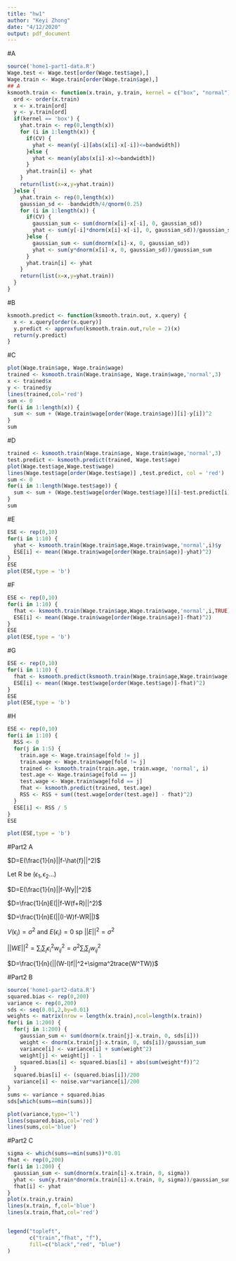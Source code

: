 ```yaml
---
title: "hw1"
author: "Keyi Zhong"
date: "4/12/2020"
output: pdf_document
---
```

#A
```r
source('home1-part1-data.R')
Wage.test <- Wage.test[order(Wage.test$age),]
Wage.train <- Wage.train[order(Wage.train$age),]
## A
ksmooth.train <- function(x.train, y.train, kernel = c("box", "normal"),bandwidth = 0.5, CV = FALSE){
  ord <- order(x.train)
  x <- x.train[ord]
  y <- y.train[ord]
  if(kernel == 'box') {
    yhat.train <- rep(0,length(x))
    for (i in 1:length(x)) {
      if(CV) {
        yhat <- mean(y[-i][abs(x[i]-x[-i])<=bandwidth])
      }else {
        yhat <- mean(y[abs(x[i]-x)<=bandwidth])
      }
      yhat.train[i] <- yhat
    }
    return(list(x=x,y=yhat.train))
  }else {
    yhat.train <- rep(0,length(x))
    gaussian_sd <- -bandwidth/4/qnorm(0.25)
    for (i in 1:length(x)) {
      if(CV) {
        gaussian_sum <- sum(dnorm(x[i]-x[-i], 0, gaussian_sd))
        yhat <- sum(y[-i]*dnorm(x[i]-x[-i], 0, gaussian_sd))/gaussian_sum
      }else {
        gaussian_sum <- sum(dnorm(x[i]-x, 0, gaussian_sd))
        yhat <- sum(y*dnorm(x[i]-x, 0, gaussian_sd))/gaussian_sum
      }
      yhat.train[i] <- yhat
    }
    return(list(x=x,y=yhat.train))
  }
}
```

#B
```r
ksmooth.predict <- function(ksmooth.train.out, x.query) {
  x <- x.query[order(x.query)]
  y.predict <- approxfun(ksmooth.train.out,rule = 2)(x)
  return(y.predict)
}
```
#C
```r
plot(Wage.train$age, Wage.train$wage)
trained <- ksmooth.train(Wage.train$age, Wage.train$wage,'normal',3)
x <- trained$x
y <- trained$y
lines(trained,col='red')
sum <- 0
for(i in 1:length(x)) {
  sum <- sum + (Wage.train$wage[order(Wage.train$age)][i]-y[i])^2
}
sum
```
#D
```r
trained <- ksmooth.train(Wage.train$age, Wage.train$wage,'normal',3)
test.predict <- ksmooth.predict(trained, Wage.test$age)
plot(Wage.test$age,Wage.test$wage)
lines(Wage.test$age[order(Wage.test$age)] ,test.predict, col = 'red')
sum <- 0
for(i in 1:length(Wage.test$age)) {
  sum <- sum + (Wage.test$wage[order(Wage.test$age)][i]-test.predict[i])^2
}
sum
```
#E
```r
ESE <- rep(0,10)
for(i in 1:10) {
  yhat <- ksmooth.train(Wage.train$age,Wage.train$wage,'normal',i)$y
  ESE[i] <- mean((Wage.train$wage[order(Wage.train$age)]-yhat)^2)
}
ESE
plot(ESE,type = 'b')
```
#F
```r
ESE <- rep(0,10)
for(i in 1:10) {
  fhat <- ksmooth.train(Wage.train$age,Wage.train$wage,'normal',i,TRUE)$y
  ESE[i] <- mean((Wage.train$wage[order(Wage.train$age)]-fhat)^2)
}
ESE
plot(ESE,type = 'b')
```
#G
```r
ESE <- rep(0,10)
for(i in 1:10) {
  fhat <- ksmooth.predict(ksmooth.train(Wage.train$age,Wage.train$wage,'normal',i), Wage.test$age)
  ESE[i] <- mean((Wage.test$wage[order(Wage.test$age)]-fhat)^2)
}
ESE
plot(ESE,type = 'b')
```
#H
```r
ESE <- rep(0,10)
for(i in 1:10) {
  RSS <- 0
  for(j in 1:5) {
    train.age <- Wage.train$age[fold != j]
    train.wage <- Wage.train$wage[fold != j]
    trained <- ksmooth.train(train.age, train.wage, 'normal', i)
    test.age <- Wage.train$age[fold == j]
    test.wage <- Wage.train$wage[fold == j]
    fhat <- ksmooth.predict(trained, test.age)
    RSS <- RSS + sum((test.wage[order(test.age)] - fhat)^2)
  }
  ESE[i] <- RSS / 5
}
ESE

plot(ESE,type = 'b')
```
#Part2 A


$D=E(\frac{1}{n}||f-\hat{f}||^2)$


Let R be ($\epsilon_1,\epsilon_2...$)


$D=E(\frac{1}{n}||f-Wy||^2)$


$D=\frac{1}{n}E(||f-W(f+R)||^2)$


$D=\frac{1}{n}E(||(I-W)f-WR||)$


$V(\epsilon_i)=\sigma^2$ and $E(\epsilon_i)=0$ sp $||E||^2=\sigma^2$


$||WE||^2=\sum_i\sum_j\epsilon_i^2w_{ij}^2=\sigma^2\sum_i\sum_jw_{ij}^2$


$D=\frac{1}{n}(||(W-I)f||^2+\sigma^2trace(W^TW))$



#Part2 B
```r
source('home1-part2-data.R')
squared.bias <- rep(0,200)
variance <- rep(0,200)
sds <- seq(0.01,2,by=0.01)
weights <- matrix(nrow = length(x.train),ncol=length(x.train))
for(i in 1:200) {
  for(j in 1:200) {
    gaussian_sum <- sum(dnorm(x.train[j]-x.train, 0, sds[i]))
    weight <- dnorm(x.train[j]-x.train, 0, sds[i])/gaussian_sum
    variance[i] <- variance[i] + sum(weight^2)
    weight[j] <- weight[j] - 1
    squared.bias[i] <- squared.bias[i] + abs(sum(weight*f))^2
  }
  squared.bias[i] <- (squared.bias[i])/200
  variance[i] <- noise.var*variance[i]/200
}
sums <- variance + squared.bias
sds[which(sums==min(sums))]

plot(variance,type='l')
lines(squared.bias,col='red')
lines(sums,col='blue')

```

#Part2 C
```r
sigma <- which(sums==min(sums))*0.01
fhat <- rep(0,200)
for(i in 1:200) {
  gaussian_sum <- sum(dnorm(x.train[i]-x.train, 0, sigma))
  yhat <- sum(y.train*dnorm(x.train[i]-x.train, 0, sigma))/gaussian_sum
  fhat[i] <- yhat
}
plot(x.train,y.train)
lines(x.train, f,col='blue')
lines(x.train,fhat,col='red')


legend("topleft",
       c("train","fhat", "f"),
       fill=c("black","red", "blue")
)

```